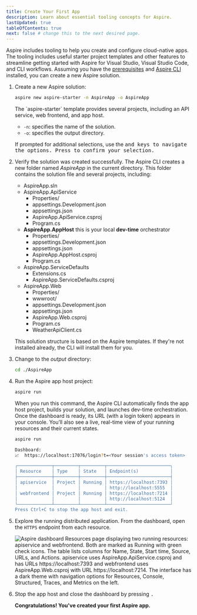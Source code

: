 ```yaml
---
title: Create Your First App
description: Learn about essential tooling concepts for Aspire.
lastUpdated: true
tableOfContents: true
next: false # change this to the next desired page.
---
```



Aspire includes tooling to help you create and configure cloud-native apps. The tooling includes useful starter project templates and other features to streamline getting started with Aspire for Visual Studio, Visual Studio Code, and CLI workflows. Assuming you have the [prerequisites](./prerequisites) and [Aspire CLI](./installation) installed, you can create a new Aspire solution.

<Steps>

1. Create a new Aspire solution:

    ```bash title="Create a new aspire solution"
    aspire new aspire-starter -n AspireApp -o AspireApp
    ```

    <Aside type='tip' title='Addition CLI option details'>
      The `aspire-starter` template provides several projects, including an API service, web frontend, and app host.
      
      - `-n`: specifies the name of the solution.
      - `-o`: specifies the output directory.
    </Aside>

    If prompted for additional selections, use the <Kbd windows="↑" mac="↑" /> and <Kbd windows="↓" mac="↓" /> keys to navigate the options. 
    Press <Kbd windows="Enter" mac="Return" /> to confirm your selection.

1. Verify the solution was created successfully. The Aspire CLI creates a new folder named _AspireApp_ in the current directory. This folder contains the solution file and several projects, including:

    <FileTree>

    - AspireApp.sln
    - AspireApp.ApiService
        - Properties/
        - appsettings.Development.json
        - appsettings.json
        - AspireApp.ApiService.csproj
        - Program.cs
    - **AspireApp.AppHost** this is your local **dev-time** orchestrator
        - Properties/
        - appsettings.Development.json
        - appsettings.json
        - AspireApp.AppHost.csproj
        - Program.cs
    - AspireApp.ServiceDefaults
        - Extensions.cs
        - AspireApp.ServiceDefaults.csproj
    - AspireApp.Web
        - Properties/
        - wwwroot/
        - appsettings.Development.json
        - appsettings.json
        - AspireApp.Web.csproj
        - Program.cs
        - WeatherApiClient.cs
    </FileTree>

    This solution structure is based on the Aspire templates. If they're not installed already, the CLI will install them for you.

1. Change to the _output_ directory:

    ```bash title="Change directories—stepping into the output directory"
    cd ./AspireApp
    ```

1. Run the Aspire app host project:

    ```bash title="Run dev-time orchestration"
    aspire run
    ```

    When you run this command, the Aspire CLI automatically finds the app host project, builds your solution, and launches dev-time orchestration. Once the dashboard is ready, its URL (with a login token) appears in your console. You’ll also see a live, real-time view of your running resources and their current states.

    ```bash title="Example output of aspire run"
    aspire run

    Dashboard:
    📈  https://localhost:17076/login?t=<Your session's access token>

    ╭─────────────┬─────────┬─────────┬────────────────────────╮
    │ Resource    │ Type    │ State   │ Endpoint(s)            │
    ├─────────────┼─────────┼─────────┼────────────────────────┤
    │ apiservice  │ Project │ Running │ https://localhost:7393 │
    │             │         │         │ http://localhost:5555  │
    │ webfrontend │ Project │ Running │ https://localhost:7214 │
    │             │         │         │ http://localhost:5124  │
    ╰─────────────┴─────────┴─────────┴────────────────────────╯
    Press Ctrl+C to stop the app host and exit.
    ```

1. Explore the running distributed application. From the dashboard, open the `HTTPS` endpoint from each resource.

    ![Aspire dashboard Resources page displaying two running resources: apiservice and webfrontend. Both are marked as Running with green check icons. The table lists columns for Name, State, Start time, Source, URLs, and Actions. apiservice uses AspireApp.ApiService.csproj and has URLs https://localhost:7393 and webfrontend uses AspireApp.Web.csproj with URL https://localhost:7214. The interface has a dark theme with navigation options for Resources, Console, Structured, Traces, and Metrics on the left.](../../../assets/get-started/aspire-dashboard.png)

1. Stop the app host and close the dashboard by pressing <Kbd windows="Ctrl+C" mac="⌘+C" />.

    **Congratulations! You've created your first Aspire app.**

</Steps>
